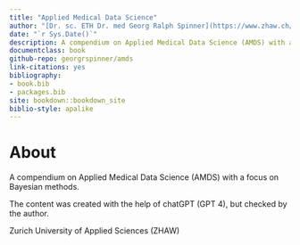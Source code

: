 ```yaml
---
title: "Applied Medical Data Science"
author: "[Dr. sc. ETH Dr. med Georg Ralph Spinner](https://www.zhaw.ch/en/about-us/person/spnn/)"
date: "`r Sys.Date()`"
description: A compendium on Applied Medical Data Science (AMDS) with a focus on Bayesian methods.
documentclass: book
github-repo: georgrspinner/amds
link-citations: yes
bibliography:
- book.bib
- packages.bib
site: bookdown::bookdown_site
biblio-style: apalike
---
```


<!--"Using GitBooks to create Open course materials"-->

# About

A compendium on Applied Medical Data Science (AMDS) with a focus on Bayesian methods.

The content was created with the help of chatGPT (GPT 4), but checked by the author.

Zurich University of Applied Sciences (ZHAW)
